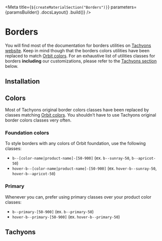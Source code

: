 
<Meta
    title={`${createMaterialSection("Borders")}`}
    parameters={paramsBuilder()
        .docsLayout(<MaterialsLayout sourcePath="/packages/tachyons/src" />)
        .build()}
/>

# Borders

You will find most of the documentation for borders utilities on [Tachyons website](http://tachyons.io/docs/themes/borders/). Keep in mind though that the borders colors utilities have been replaced to match [Orbit colors](?path=/docs/materials-colors--page). For an exhaustive list of utilities classes for borders **including** our customizations, please refer to the [Tachyons section](#tachyons) below.

## Installation

<Installation />

## Colors

Most of Tachyons original border colors classes have been replaced by classes matching [Orbit colors](?path=/docs/materials-colors--page). You shouldn't have to use Tachyons original border colors classes very often.

### Foundation colors

To style borders with any colors of Orbit foundation, use the following classes:

- `b--[color-name|product-name]-[50-900]` (ex. `b--sunray-50`, `b--apricot-50`)
- `hover-b--[color-name|product-name]-[50-900]` (ex. `hover-b--sunray-50`, `hover-b--apricot-50`)

### Primary

Whenever you can, prefer using primary classes over your product color classes:

- `b--primary-[50-900]` (ex. `b--primary-50`)
- `hover-b--primary-[50-900]` (ex. `hover-b--primary-50`)

## Tachyons

<TachyonsFile relativeFilePath="/borders.css" />


